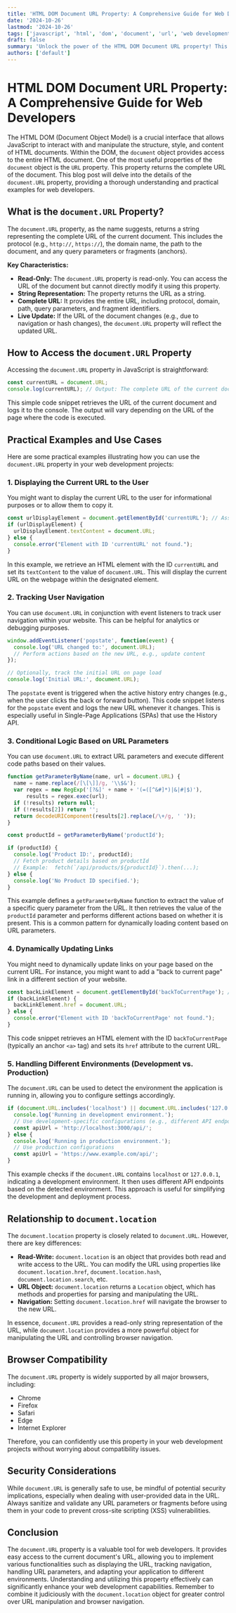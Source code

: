 ```yaml
---
title: 'HTML DOM Document URL Property: A Comprehensive Guide for Web Developers'
date: '2024-10-26'
lastmod: '2024-10-26'
tags: ['javascript', 'html', 'dom', 'document', 'url', 'web development', 'front-end', 'property', 'tutorial']
draft: false
summary: 'Unlock the power of the HTML DOM Document URL property! This comprehensive guide explains how to access and manipulate the URL of a document using JavaScript, with practical examples and use cases for web developers.'
authors: ['default']
---
```


# HTML DOM Document URL Property: A Comprehensive Guide for Web Developers

The HTML DOM (Document Object Model) is a crucial interface that allows JavaScript to interact with and manipulate the structure, style, and content of HTML documents. Within the DOM, the `document` object provides access to the entire HTML document.  One of the most useful properties of the `document` object is the `URL` property. This property returns the complete URL of the document. This blog post will delve into the details of the `document.URL` property, providing a thorough understanding and practical examples for web developers.

## What is the `document.URL` Property?

The `document.URL` property, as the name suggests, returns a string representing the complete URL of the current document.  This includes the protocol (e.g., `http://`, `https://`), the domain name, the path to the document, and any query parameters or fragments (anchors).

**Key Characteristics:**

*   **Read-Only:** The `document.URL` property is read-only. You can access the URL of the document but cannot directly modify it using this property.
*   **String Representation:** The property returns the URL as a string.
*   **Complete URL:** It provides the entire URL, including protocol, domain, path, query parameters, and fragment identifiers.
*   **Live Update:** If the URL of the document changes (e.g., due to navigation or hash changes), the `document.URL` property will reflect the updated URL.

## How to Access the `document.URL` Property

Accessing the `document.URL` property in JavaScript is straightforward:

```javascript
const currentURL = document.URL;
console.log(currentURL); // Output: The complete URL of the current document
```

This simple code snippet retrieves the URL of the current document and logs it to the console.  The output will vary depending on the URL of the page where the code is executed.

## Practical Examples and Use Cases

Here are some practical examples illustrating how you can use the `document.URL` property in your web development projects:

### 1. Displaying the Current URL to the User

You might want to display the current URL to the user for informational purposes or to allow them to copy it.

```javascript
const urlDisplayElement = document.getElementById('currentURL'); // Assuming you have an element with id="currentURL"
if (urlDisplayElement) {
  urlDisplayElement.textContent = document.URL;
} else {
  console.error("Element with ID 'currentURL' not found.");
}
```

In this example, we retrieve an HTML element with the ID `currentURL` and set its `textContent` to the value of `document.URL`. This will display the current URL on the webpage within the designated element.

### 2. Tracking User Navigation

You can use `document.URL` in conjunction with event listeners to track user navigation within your website. This can be helpful for analytics or debugging purposes.

```javascript
window.addEventListener('popstate', function(event) {
  console.log('URL changed to:', document.URL);
  // Perform actions based on the new URL, e.g., update content
});

// Optionally, track the initial URL on page load
console.log('Initial URL:', document.URL);
```

The `popstate` event is triggered when the active history entry changes (e.g., when the user clicks the back or forward button). This code snippet listens for the `popstate` event and logs the new URL whenever it changes.  This is especially useful in Single-Page Applications (SPAs) that use the History API.

### 3. Conditional Logic Based on URL Parameters

You can use `document.URL` to extract URL parameters and execute different code paths based on their values.

```javascript
function getParameterByName(name, url = document.URL) {
  name = name.replace(/[\[\]]/g, '\\$&');
  var regex = new RegExp('[?&]' + name + '(=([^&#]*)|&|#|$)'),
      results = regex.exec(url);
  if (!results) return null;
  if (!results[2]) return '';
  return decodeURIComponent(results[2].replace(/\+/g, ' '));
}

const productId = getParameterByName('productId');

if (productId) {
  console.log('Product ID:', productId);
  // Fetch product details based on productId
  // Example:  fetch(`/api/products/${productId}`).then(...);
} else {
  console.log('No Product ID specified.');
}
```

This example defines a `getParameterByName` function to extract the value of a specific query parameter from the URL.  It then retrieves the value of the `productId` parameter and performs different actions based on whether it is present. This is a common pattern for dynamically loading content based on URL parameters.

### 4. Dynamically Updating Links

You might need to dynamically update links on your page based on the current URL. For instance, you might want to add a "back to current page" link in a different section of your website.

```javascript
const backLinkElement = document.getElementById('backToCurrentPage'); // Assuming you have an element with id="backToCurrentPage"
if (backLinkElement) {
  backLinkElement.href = document.URL;
} else {
  console.error("Element with ID 'backToCurrentPage' not found.");
}
```

This code snippet retrieves an HTML element with the ID `backToCurrentPage` (typically an anchor `<a>` tag) and sets its `href` attribute to the current URL.

### 5. Handling Different Environments (Development vs. Production)

The `document.URL` can be used to detect the environment the application is running in, allowing you to configure settings accordingly.

```javascript
if (document.URL.includes('localhost') || document.URL.includes('127.0.0.1')) {
  console.log('Running in development environment.');
  // Use development-specific configurations (e.g., different API endpoints)
  const apiUrl = 'http://localhost:3000/api/';
} else {
  console.log('Running in production environment.');
  // Use production configurations
  const apiUrl = 'https://www.example.com/api/';
}
```

This example checks if the `document.URL` contains `localhost` or `127.0.0.1`, indicating a development environment. It then uses different API endpoints based on the detected environment.  This approach is useful for simplifying the development and deployment process.

## Relationship to `document.location`

The `document.location` property is closely related to `document.URL`. However, there are key differences:

*   **Read-Write:**  `document.location` is an object that provides both read and write access to the URL. You can modify the URL using properties like `document.location.href`, `document.location.hash`, `document.location.search`, etc.
*   **URL Object:**  `document.location` returns a `Location` object, which has methods and properties for parsing and manipulating the URL.
*   **Navigation:**  Setting `document.location.href` will navigate the browser to the new URL.

In essence, `document.URL` provides a read-only string representation of the URL, while `document.location` provides a more powerful object for manipulating the URL and controlling browser navigation.

## Browser Compatibility

The `document.URL` property is widely supported by all major browsers, including:

*   Chrome
*   Firefox
*   Safari
*   Edge
*   Internet Explorer

Therefore, you can confidently use this property in your web development projects without worrying about compatibility issues.

## Security Considerations

While `document.URL` is generally safe to use, be mindful of potential security implications, especially when dealing with user-provided data in the URL.  Always sanitize and validate any URL parameters or fragments before using them in your code to prevent cross-site scripting (XSS) vulnerabilities.

## Conclusion

The `document.URL` property is a valuable tool for web developers. It provides easy access to the current document's URL, allowing you to implement various functionalities such as displaying the URL, tracking navigation, handling URL parameters, and adapting your application to different environments. Understanding and utilizing this property effectively can significantly enhance your web development capabilities.  Remember to combine it judiciously with the `document.location` object for greater control over URL manipulation and browser navigation.